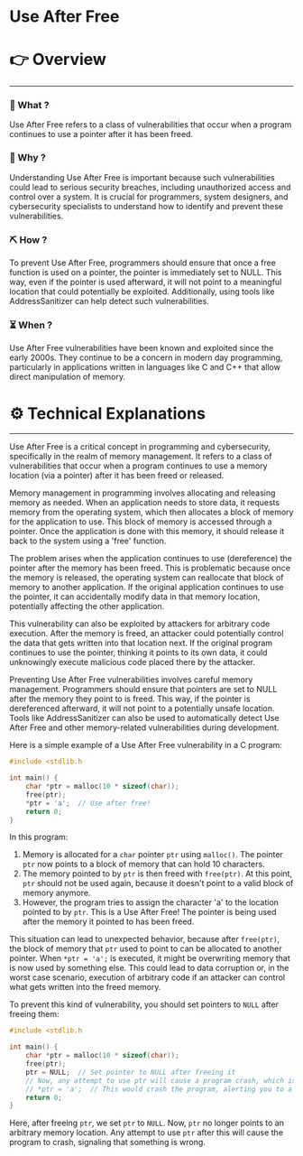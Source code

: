 # Use After Free


# 👉 Overview

---

### 👀 What ?

Use After Free refers to a class of vulnerabilities that occur when a program continues to use a pointer after it has been freed.


### 🧐 Why ?

Understanding Use After Free is important because such vulnerabilities could lead to serious security breaches, including unauthorized access and control over a system. It is crucial for programmers, system designers, and cybersecurity specialists to understand how to identify and prevent these vulnerabilities.


### ⛏️ How ?

To prevent Use After Free, programmers should ensure that once a free function is used on a pointer, the pointer is immediately set to NULL. This way, even if the pointer is used afterward, it will not point to a meaningful location that could potentially be exploited. Additionally, using tools like AddressSanitizer can help detect such vulnerabilities.


### ⏳ When ?

Use After Free vulnerabilities have been known and exploited since the early 2000s. They continue to be a concern in modern day programming, particularly in applications written in languages like C and C++ that allow direct manipulation of memory.


# ⚙️ Technical Explanations

---

Use After Free is a critical concept in programming and cybersecurity, specifically in the realm of memory management. It refers to a class of vulnerabilities that occur when a program continues to use a memory location (via a pointer) after it has been freed or released.

Memory management in programming involves allocating and releasing memory as needed. When an application needs to store data, it requests memory from the operating system, which then allocates a block of memory for the application to use. This block of memory is accessed through a pointer. Once the application is done with this memory, it should release it back to the system using a 'free' function.

The problem arises when the application continues to use (dereference) the pointer after the memory has been freed. This is problematic because once the memory is released, the operating system can reallocate that block of memory to another application. If the original application continues to use the pointer, it can accidentally modify data in that memory location, potentially affecting the other application.

This vulnerability can also be exploited by attackers for arbitrary code execution. After the memory is freed, an attacker could potentially control the data that gets written into that location next. If the original program continues to use the pointer, thinking it points to its own data, it could unknowingly execute malicious code placed there by the attacker.

Preventing Use After Free vulnerabilities involves careful memory management. Programmers should ensure that pointers are set to NULL after the memory they point to is freed. This way, if the pointer is dereferenced afterward, it will not point to a potentially unsafe location. Tools like AddressSanitizer can also be used to automatically detect Use After Free and other memory-related vulnerabilities during development.

Here is a simple example of a Use After Free vulnerability in a C program:

```c
#include <stdlib.h

int main() {
    char *ptr = malloc(10 * sizeof(char));
    free(ptr);
    *ptr = 'a';  // Use after free!
    return 0;
}

```

In this program:

1. Memory is allocated for a `char` pointer `ptr` using `malloc()`. The pointer `ptr` now points to a block of memory that can hold 10 characters.
2. The memory pointed to by `ptr` is then freed with `free(ptr)`. At this point, `ptr` should not be used again, because it doesn't point to a valid block of memory anymore.
3. However, the program tries to assign the character 'a' to the location pointed to by `ptr`. This is a Use After Free! The pointer is being used after the memory it pointed to has been freed.

This situation can lead to unexpected behavior, because after `free(ptr)`, the block of memory that `ptr` used to point to can be allocated to another pointer. When `*ptr = 'a';` is executed, it might be overwriting memory that is now used by something else. This could lead to data corruption or, in the worst case scenario, execution of arbitrary code if an attacker can control what gets written into the freed memory.

To prevent this kind of vulnerability, you should set pointers to `NULL` after freeing them:

```c
#include <stdlib.h

int main() {
    char *ptr = malloc(10 * sizeof(char));
    free(ptr);
    ptr = NULL;  // Set pointer to NULL after freeing it
    // Now, any attempt to use ptr will cause a program crash, which is better than a silent vulnerability:
    // *ptr = 'a';  // This would crash the program, alerting you to a bug
    return 0;
}

```

Here, after freeing `ptr`, we set `ptr` to `NULL`. Now, `ptr` no longer points to an arbitrary memory location. Any attempt to use `ptr` after this will cause the program to crash, signaling that something is wrong.
